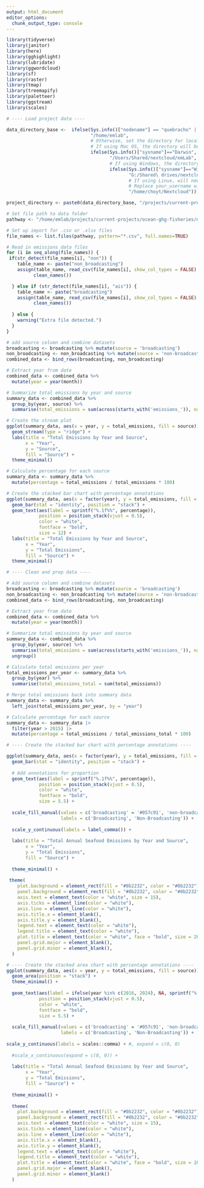 ```yaml
---
output: html_document
editor_options: 
  chunk_output_type: console
---
```


```r


library(tidyverse)
library(janitor)
library(here)
library(gghighlight)
library(lubridate)
library(ggwordcloud)
library(sf)
library(raster)
library(tmap)
library(treemapify)
library(paletteer)
library(ggstream)
library(scales)
```


```r

# ---- Load project data ----

data_directory_base <-  ifelse(Sys.info()["nodename"] == "quebracho" | Sys.info()["nodename"] == "sequoia",
                               "/home/emlab",
                               # Otherwise, set the directory for local machines based on the OS
                               # If using Mac OS, the directory will be automatically set as follows
                               ifelse(Sys.info()["sysname"]=="Darwin",
                                      "/Users/Shared/nextcloud/emLab",
                                      # If using Windows, the directory will be automatically set as follows
                                      ifelse(Sys.info()["sysname"]=="Windows",
                                             "G:/Shared\ drives/nextcloud/emLab",
                                             # If using Linux, will need to manually modify the following directory path based on their user name
                                             # Replace your_username with your local machine user name
                                             "/home/choyt/Nextcloud")))

project_directory <- paste0(data_directory_base, "/projects/current-projects/ocean-ghg-fisheries/data/processed/gfw-emissions/")

# Set file path to data folder
pathway <- "/home/emlab/projects/current-projects/ocean-ghg-fisheries/data/processed/gfw_emissions/"

# Set up import for .csv or .xlsx files
file_names <- list.files(pathway, pattern="*.csv", full.names=TRUE)

# Read in emissions data files
for (i in seq_along(file_names)) {
 if(str_detect(file_names[i], "non")) {
    table_name <- paste("non_broadcasting")
    assign(table_name, read_csv(file_names[i], show_col_types = FALSE) %>%
          clean_names())

  } else if (str_detect(file_names[i], "ais")) {
    table_name <- paste("broadcasting")
    assign(table_name, read_csv(file_names[i], show_col_types = FALSE) %>%
          clean_names())
    
  } else {
    warning("Extra file detected.")
  }
}
```


```r
# add source column and combine datasets
broadcasting <- broadcasting %>% mutate(source = 'broadcasting')
non_broadcasting <- non_broadcasting %>% mutate(source = 'non-broadcasting')
combined_data <- bind_rows(broadcasting, non_broadcasting)

# Extract year from date
combined_data <- combined_data %>%
  mutate(year = year(month))

# Summarize total emissions by year and source
summary_data <- combined_data %>%
  group_by(year, source) %>%
  summarise(total_emissions = sum(across(starts_with('emissions_')), na.rm = TRUE))

# Create the stream plot
ggplot(summary_data, aes(x = year, y = total_emissions, fill = source)) +
  geom_stream(type = "ridge") +
  labs(title = "Total Emissions by Year and Source",
       x = "Year",
       y = "Source",
       fill = "Source") +
  theme_minimal()
```


```r
# Calculate percentage for each source
summary_data <- summary_data %>%
  mutate(percentage = total_emissions / total_emissions * 100)

# Create the stacked bar chart with percentage annotations
ggplot(summary_data, aes(x = factor(year), y = total_emissions, fill = source)) +
  geom_bar(stat = "identity", position = "stack") +
  geom_text(aes(label = sprintf("%.1f%%", percentage)),
            position = position_stack(vjust = 0.5),
            color = "white",
            fontface = "bold",
            size = 12) +
  labs(title = "Total Emissions by Year and Source",
       x = "Year",
       y = "Total Emissions",
       fill = "Source") +
  theme_minimal()
```


```r

# ---- Clean and prep data ----

# Add source column and combine datasets
broadcasting <- broadcasting %>% mutate(source = 'broadcasting')
non_broadcasting <- non_broadcasting %>% mutate(source = 'non-broadcasting')
combined_data <- bind_rows(broadcasting, non_broadcasting)

# Extract year from date
combined_data <- combined_data %>%
  mutate(year = year(month))

# Summarize total emissions by year and source
summary_data <- combined_data %>%
  group_by(year, source) %>%
  summarise(total_emissions = sum(across(starts_with('emissions_')), na.rm = TRUE)) %>%
  ungroup()

# Calculate total emissions per year
total_emissions_per_year <- summary_data %>%
  group_by(year) %>%
  summarise(total_emissions_total = sum(total_emissions))

# Merge total emissions back into summary data
summary_data <- summary_data %>%
  left_join(total_emissions_per_year, by = "year")

# Calculate percentage for each source
summary_data <- summary_data |>
  filter(year > 2015) |>
  mutate(percentage = total_emissions / total_emissions_total * 100)
```


```r

# ---- Create the stacked bar chart with percentage annotations ---- 

ggplot(summary_data, aes(x = factor(year), y = total_emissions, fill = source)) +
  geom_bar(stat = "identity", position = "stack") +
  
  # Add annotations for proportion
  geom_text(aes(label = sprintf("%.1f%%", percentage)),
            position = position_stack(vjust = 0.5),
            color = "white",
            fontface = "bold",
            size = 5.5) +
  
  scale_fill_manual(values = c('broadcasting' = '#057c91', 'non-broadcasting' = '#ff0000'),
                    labels = c('Broadcasting', 'Non-Broadcasting')) +
  
  scale_y_continuous(labels = label_comma()) +
  
  labs(title = "Total Annual Seafood Emissions by Year and Source",
       x = "Year",
       y = "Total Emissions",
       fill = "Source") +
  
  theme_minimal() +
  
 theme(
    plot.background = element_rect(fill = "#0b2232", color = "#0b2232"),
    panel.background = element_rect(fill = "#0b2232", color = "#0b2232"),
    axis.text = element_text(color = "white", size = 15),
    axis.ticks = element_line(color = "white"),
    axis.line = element_line(color = "white"),
    axis.title.x = element_blank(),
    axis.title.y = element_blank(),
    legend.text = element_text(color = "white"),
    legend.title = element_text(color = "white"),
    plot.title = element_text(color = "white", face = "bold", size = 20),
    panel.grid.major = element_blank(),
    panel.grid.minor = element_blank(),
  )
```


```r
# ---- Create the stacked area chart with percentage annotations ---- 
ggplot(summary_data, aes(x = year, y = total_emissions, fill = source)) +
  geom_area(position = "stack") + 
  theme_minimal() +
  
  geom_text(aes(label = ifelse(year %in% c(2016, 2024), NA, sprintf("%.1f%%", percentage))),
            position = position_stack(vjust = 0.5),
            color = "white",
            fontface = "bold",
            size = 5.5) +
  
  scale_fill_manual(values = c('broadcasting' = '#057c91', 'non-broadcasting' = '#ff0000'),
                    labels = c('Broadcasting', 'Non-Broadcasting')) +
  
scale_y_continuous(labels = scales::comma) + #, expand = c(0, 0)
   
  #scale_x_continuous(expand = c(0, 0)) +
  
  labs(title = "Total Annual Seafood Emissions by Year and Source",
       x = "Year",
       y = "Total Emissions",
       fill = "Source") +
  
  theme_minimal() +
  
  theme(
    plot.background = element_rect(fill = "#0b2232", color = "#0b2232"),
    panel.background = element_rect(fill = "#0b2232", color = "#0b2232"),
    axis.text = element_text(color = "white", size = 15),
    axis.ticks = element_line(color = "white"),
    axis.line = element_line(color = "white"),
    axis.title.x = element_blank(),
    axis.title.y = element_blank(),
    legend.text = element_text(color = "white"),
    legend.title = element_text(color = "white"),
    plot.title = element_text(color = "white", face = "bold", size = 20),
    panel.grid.major = element_blank(),
    panel.grid.minor = element_blank()
  )
```

